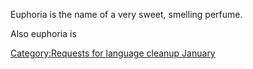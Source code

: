 {{nolanguage/box}}
[[Category:Requests for language cleanup January]]
Euphoria is the name of a very sweet, smelling perfume.

Also euphoria is